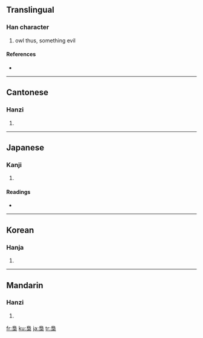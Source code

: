 {{see|枭}}
==Translingual==

===Han character===
{{Han char|rn=75|rad=木|as=07|sn=11|four=2790<sub>4</sub>|canj=竹日卜木 (HAYD)}}

# owl thus, something evil

====References====
* {{Han ref|kx=0529.160|dkj=14861|dj=0918.010|hdz=21217.110|uh=689F|ud=26783|bh=B1FA|bd=45562}}

----

==Cantonese==

===Hanzi===
{{yue-hanzi|jyut=|y=hiu1}}

# {{defn|Cantonese}}

----

==Japanese==

===Kanji===
{{ja-kanji|grade=|rs=木07}}

# {{defn|Japanese}}

====Readings====
* {{ja-readings|on=[[きょう]] (kyō)|kun=[[ふくろう]] (fukurou)}}

----

==Korean==

===Hanja===
{{ko-hanja|hangeul=효|eumhun=|rv=hyo|mr=hyo|y=hyo}}

# {{defn|Korean}}

----

==Mandarin==

===Hanzi===
{{cmn-hanzi|sim=枭|pin=[[xiāo]] ([[xiao1]])|wg=hsiao<sup>1</sup>}}

# {{defn|Mandarin}}

[[fr:梟]]
[[ku:梟]]
[[ja:梟]]
[[tr:梟]]